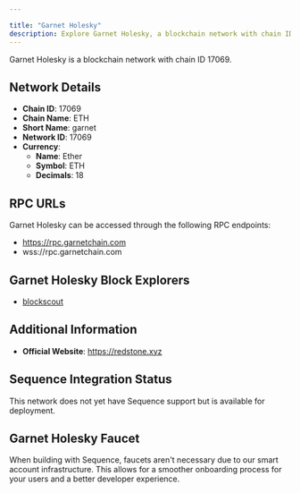```yaml
---

title: "Garnet Holesky"
description: Explore Garnet Holesky, a blockchain network with chain ID 17069. Learn about its native currency, Ether, and how to interact with the network.
---
```




Garnet Holesky is a blockchain network with chain ID 17069.

## Network Details

- **Chain ID**: 17069
- **Chain Name**: ETH
- **Short Name**: garnet
- **Network ID**: 17069
- **Currency**: 
  - **Name**: Ether
  - **Symbol**: ETH
  - **Decimals**: 18

## RPC URLs

Garnet Holesky can be accessed through the following RPC endpoints:

- https://rpc.garnetchain.com
- wss://rpc.garnetchain.com

## Garnet Holesky Block Explorers

- [blockscout](https://explorer.garnetchain.com)

## Additional Information

- **Official Website**: https://redstone.xyz

## Sequence Integration Status

This network does not yet have Sequence support but is available for deployment.

## Garnet Holesky Faucet

When building with Sequence, faucets aren't necessary due to our smart account infrastructure. This allows for a smoother onboarding process for your users and a better developer experience.
